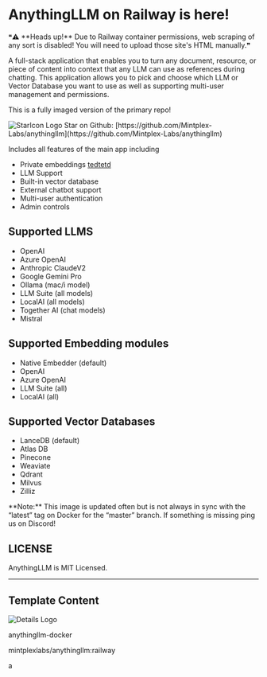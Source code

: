 
# AnythingLLM on Railway is here!

<div className="text-italic">
  &#10077;<span className="">&#9888; </span><span className="italic-note">**Heads up!** Due to Railway container permissions, web scraping of any sort is disabled! You will need to upload those site's HTML manually.</span>&#10078;
</div>

<p className="grey-text">
  A full-stack application that enables you to turn any document, resource, or piece of content into context that any LLM can use as references during chatting. This application allows you to pick and choose which LLM or Vector Database you want to use as well as supporting multi-user management and permissions.
</p>

<p className="grey-text">
  This is a fully imaged version of the primary repo!
</p>

<div className="flex gap-1">
  <span className="grey-text flex gap-1 items-center"><img src={StarIcon} alt="StarIcon Logo" className="w-4" /> Star on Github: </span>
  <span className="link-underline">
    [https://github.com/Mintplex-Labs/anythingllm](https://github.com/Mintplex-Labs/anythingllm)
  </span>
</div>

<p className="grey-text">
  Includes all features of the main app including
</p>

- Private embeddings [tedtetd](https://github.com/Mintplex-Labs)
- LLM Support
- Built-in vector database
- External chatbot support
- Multi-user authentication
- Admin controls

## Supported LLMS

- OpenAI
- Azure OpenAI
- Anthropic ClaudeV2
- Google Gemini Pro
- Ollama (mac/i model)
- LLM Suite (all models)
- LocalAI (all models)
- Together AI (chat models)
- Mistral

## Supported Embedding modules

- Native Embedder (default)
- OpenAI
- Azure OpenAI
- LLM Suite (all)
- LocalAI (all)

## Supported Vector Databases

- LanceDB (default)
- Atlas DB
- Pinecone
- Weaviate
- Qdrant
- Milvus
- Zilliz

<p className="grey-text">
  <span className="italic-note">**Note:**</span> This image is updated often but is not always in sync with the <q className="text-white">latest</q> tag on Docker for the <q className="text-white">master</q> branch. If something is missing ping us on Discord!
</p>

## LICENSE

<div className="grey-text text">AnythingLLM is MIT Licensed.</div>

<hr className="hr" />

## Template Content

<div className="mt-[40px] px-5 py-5 flex gap-[10px] max-w-[750px] items-center rounded-[7px] bg-card-color">
  <div className="flex justify-center items-center rounded-[7px] p-2 w-[38px] h-[38px] bg-background">
    <img src={Cube} alt="Details Logo" />
  </div>    
  <div>
    <p className="font-normal text-base text-white">anythingllm-docker</p>
    <p className="font-normal text-tiny text-description-color">
      mintplexlabs/anythingllm:railway
    </p>
  </div>
</div>
a